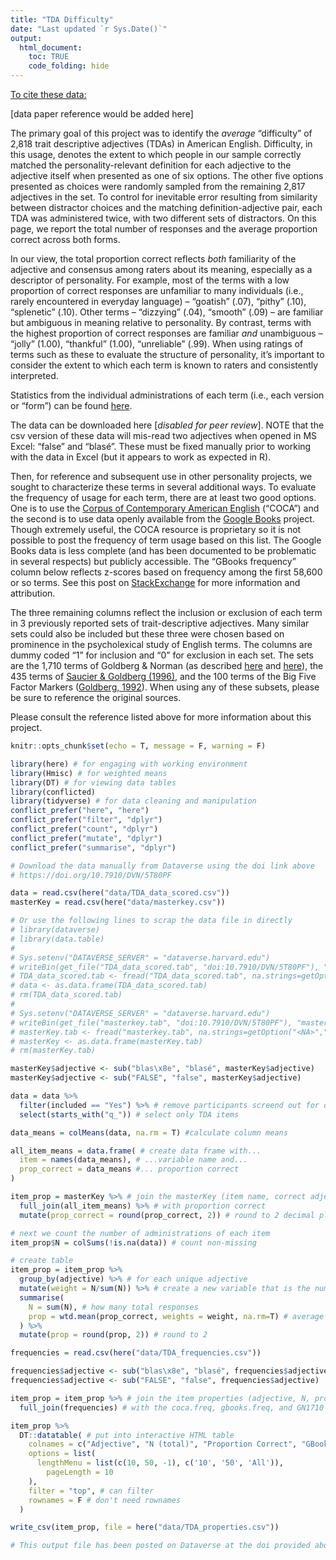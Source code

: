```yaml
---
title: "TDA Difficulty"
date: "Last updated `r Sys.Date()`"
output: 
  html_document:
    toc: TRUE
    code_folding: hide
---
```


<u>To cite these data:</u>

[data paper reference would be added here]

The primary goal of this project was to identify the *average* "difficulty" of 2,818 trait descriptive adjectives (TDAs) in American English. Difficulty, in this usage, denotes the extent to which people in our sample correctly matched the personality-relevant definition for each adjective to the adjective itself when presented as one of six options. The other five options presented as choices were randomly sampled from the remaining 2,817 adjectives in the set. To control for inevitable error resulting from similarity between distractor choices and the matching definition-adjective pair, each TDA was administered twice, with two different sets of distractors. On this page, we report the total number of responses and the average proportion correct across both forms.

In our view, the total proportion correct reflects *both* familiarity of the adjective and consensus among raters about its meaning, especially as a descriptor of personality. For example, most of the terms with a low proportion of correct responses are unfamiliar to many individuals (i.e., rarely encountered in everyday language) -- "goatish" (.07), "pithy" (.10), "splenetic" (.10). Other terms -- "dizzying" (.04), "smooth" (.09) -- are familiar but ambiguous in meaning relative to personality. By contrast, terms with the highest proportion of correct responses are familiar *and* unambiguous -- "jolly" (1.00), "thankful" (1.00), "unreliable" (.99). When using ratings of terms such as these to evaluate the structure of personality, it's important to consider the extent to which each term is known to raters and consistently interpreted.

Statistics from the individual administrations of each term (i.e., each version or "form") can be found [here](https://pie-lab.github.io/tda/item-difficulty.html).

The data can be downloaded here [*disabled for peer review*]. NOTE that the csv version of these data will mis-read two adjectives when opened in MS Excel: "false" and "blasé". These must be fixed manually prior to working with the data in Excel (but it appears to work as expected in R).

Then, for reference and subsequent use in other personality projects, we sought to characterize these terms in several additional ways. To evaluate the frequency of usage for each term, there are at least two good options. One is to use the [Corpus of Contemporary American English](https://www.wordfrequency.info/100k.asp) ("COCA") and the second is to use data openly available from the [Google Books](http://storage.googleapis.com/books/ngrams/books/datasetsv2.html) project. Though extremely useful, the COCA resource is proprietary so it is not possible to post the frequency of term usage based on this list. The Google Books data is less complete (and has been documented to be problematic in several respects) but publicly accessible. The "GBooks frequency" column below reflects z-scores based on frequency among the first 58,600 or so terms. See this post on [StackExchange](https://english.stackexchange.com/questions/161478/what-website-will-give-me-the-frequency-of-a-word-in-the-english-language) for more information and attribution. 

The three remaining columns reflect the inclusion or exclusion of each term in 3 previously reported sets of trait-descriptive adjectives. Many similar sets could also be included but these three were chosen based on prominence in the psycholexical study of English terms. The columns are dummy coded "1" for inclusion and "0" for exclusion in each set. The sets are the 1,710 terms of Goldberg & Norman (as described [here](https://projects.ori.org/lrg/PDFs_papers/AcetoZombie.pdf) and [here](https://doi.org/10.1037/0003-066X.48.1.26)), the 435 terms of [Saucier & Goldberg (1996)](https://doi.org/10.1002/(SICI)1099-0984(199603)10:1<61::AID-PER246>3.0.CO;2-D), and the 100 terms of the Big Five Factor Markers ([Goldberg, 1992](https://doi.org/10.1037/1040-3590.4.1.26)). When using any of these subsets, please be sure to reference the original sources.

Please consult the reference listed above for more information about this project.

```r
knitr::opts_chunk$set(echo = T, message = F, warning = F)
```

```r
library(here) # for engaging with working environment
library(Hmisc) # for weighted means
library(DT) # for viewing data tables
library(conflicted)
library(tidyverse) # for data cleaning and manipulation
conflict_prefer("here", "here")
conflict_prefer("filter", "dplyr")
conflict_prefer("count", "dplyr")
conflict_prefer("mutate", "dplyr")
conflict_prefer("summarise", "dplyr")

# Download the data manually from Dataverse using the doi link above
# https://doi.org/10.7910/DVN/5T80PF

data = read.csv(here("data/TDA_data_scored.csv"))
masterKey = read.csv(here("data/masterkey.csv"))

# Or use the following lines to scrap the data file in directly
# library(dataverse)
# library(data.table)
# 
# Sys.setenv("DATAVERSE_SERVER" = "dataverse.harvard.edu")
# writeBin(get_file("TDA_data_scored.tab", "doi:10.7910/DVN/5T80PF"), "TDA_data_scored.tab")
# TDA_data_scored.tab <- fread("TDA_data_scored.tab", na.strings=getOption("<NA>","NA"))
# data <- as.data.frame(TDA_data_scored.tab)
# rm(TDA_data_scored.tab)
# 
# Sys.setenv("DATAVERSE_SERVER" = "dataverse.harvard.edu")
# writeBin(get_file("masterkey.tab", "doi:10.7910/DVN/5T80PF"), "masterkey.tab")
# masterKey.tab <- fread("masterkey.tab", na.strings=getOption("<NA>","NA"))
# masterKey <- as.data.frame(masterKey.tab)
# rm(masterKey.tab)

masterKey$adjective <- sub("blas\x8e", "blasé", masterKey$adjective)
masterKey$adjective <- sub("FALSE", "false", masterKey$adjective)

data = data %>%
  filter(included == "Yes") %>% # remove participants screend out for demographic and quality reasons
  select(starts_with("q_")) # select only TDA items

data_means = colMeans(data, na.rm = T) #calculate column means

all_item_means = data.frame( # create data frame with...
  item = names(data_means), # ...variable name and...
  prop_correct = data_means #... proportion correct
)

item_prop = masterKey %>% # join the masterKey (item name, correct adjective, and form)
  full_join(all_item_means) %>% # with proportion correct
  mutate(prop_correct = round(prop_correct, 2)) # round to 2 decimal places

# next we count the number of administrations of each item
item_prop$N = colSums(!is.na(data)) # count non-missing

```

```r
# create table 
item_prop = item_prop %>%
  group_by(adjective) %>% # for each unique adjective
  mutate(weight = N/sum(N)) %>% # create a new variable that is the number of responses (per item) divided by the total number of responses (across both items)
  summarise(
    N = sum(N), # how many total responses 
    prop = wtd.mean(prop_correct, weights = weight, na.rm=T) # average proportion, weighted by sample size
  ) %>%
  mutate(prop = round(prop, 2)) # round to 2

frequencies = read.csv(here("data/TDA_frequencies.csv"))

frequencies$adjective <- sub("blas\x8e", "blasé", frequencies$adjective)
frequencies$adjective <- sub("FALSE", "false", frequencies$adjective)

item_prop = item_prop %>% # join the item properties (adjective, N, prop_correct)
  full_join(frequencies) # with the coca.freq, gbooks.freq, and GN1710

item_prop %>%
  DT::datatable( # put into interactive HTML table
    colnames = c("Adjective", "N (total)", "Proportion Correct", "GBooks frequency", "G&N1710", "S&G435", "BFFM100"), #colnames
    options = list(
      lengthMenu = list(c(10, 50, -1), c('10', '50', 'All')),
        pageLength = 10
    ),
    filter = "top", # can filter
    rownames = F # don't need rownames
  )
```

```r
write_csv(item_prop, file = here("data/TDA_properties.csv"))

# This output file has been posted on Dataverse at the doi provided above.
```



